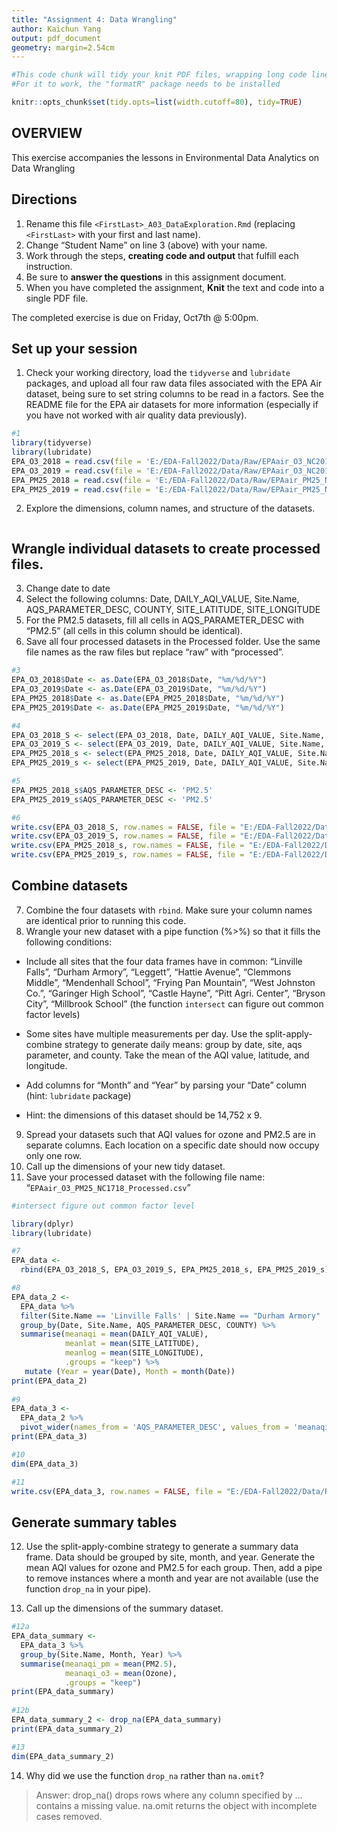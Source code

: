 ```yaml
---
title: "Assignment 4: Data Wrangling"
author: Kaichun Yang
output: pdf_document
geometry: margin=2.54cm
---
```


```r
#This code chunk will tidy your knit PDF files, wrapping long code lines
#For it to work, the "formatR" package needs to be installed

knitr::opts_chunk$set(tidy.opts=list(width.cutoff=80), tidy=TRUE)
```

## OVERVIEW

This exercise accompanies the lessons in Environmental Data Analytics on Data Wrangling 

## Directions
1. Rename this file `<FirstLast>_A03_DataExploration.Rmd` (replacing `<FirstLast>` with your first and last name).
2. Change "Student Name" on line 3 (above) with your name.
3. Work through the steps, **creating code and output** that fulfill each instruction.
4. Be sure to **answer the questions** in this assignment document.
5. When you have completed the assignment, **Knit** the text and code into a single PDF file.

The completed exercise is due on Friday, Oct7th @ 5:00pm.

## Set up your session 
1. Check your working directory, load the `tidyverse` and `lubridate` packages, and upload all four raw data files associated with the EPA Air dataset, being sure to set string columns to be read in a factors. See the README file for the EPA air datasets for more information (especially if you have not worked with air quality data previously). 
```r
#1
library(tidyverse)
library(lubridate)
EPA_O3_2018 = read.csv(file = 'E:/EDA-Fall2022/Data/Raw/EPAair_O3_NC2018_raw.csv')
EPA_O3_2019 = read.csv(file = 'E:/EDA-Fall2022/Data/Raw/EPAair_O3_NC2019_raw.csv')
EPA_PM25_2018 = read.csv(file = 'E:/EDA-Fall2022/Data/Raw/EPAair_PM25_NC2018_raw.csv')
EPA_PM25_2019 = read.csv(file = 'E:/EDA-Fall2022/Data/Raw/EPAair_PM25_NC2019_raw.csv')
```

2. Explore the dimensions, column names, and structure of the datasets. 

```r

```

## Wrangle individual datasets to create processed files.
3. Change date to date
4. Select the following columns: Date, DAILY_AQI_VALUE, Site.Name, AQS_PARAMETER_DESC, COUNTY, SITE_LATITUDE, SITE_LONGITUDE
5. For the PM2.5 datasets, fill all cells in AQS_PARAMETER_DESC with "PM2.5" (all cells in this column should be identical).
6. Save all four processed datasets in the Processed folder. Use the same file names as the raw files but replace "raw" with "processed".

```r
#3
EPA_O3_2018$Date <- as.Date(EPA_O3_2018$Date, "%m/%d/%Y") 
EPA_O3_2019$Date <- as.Date(EPA_O3_2019$Date, "%m/%d/%Y") 
EPA_PM25_2018$Date <- as.Date(EPA_PM25_2018$Date, "%m/%d/%Y") 
EPA_PM25_2019$Date <- as.Date(EPA_PM25_2019$Date, "%m/%d/%Y") 

#4
EPA_O3_2018_S <- select(EPA_O3_2018, Date, DAILY_AQI_VALUE, Site.Name, AQS_PARAMETER_DESC, COUNTY, SITE_LATITUDE, SITE_LONGITUDE)
EPA_O3_2019_S <- select(EPA_O3_2019, Date, DAILY_AQI_VALUE, Site.Name, AQS_PARAMETER_DESC, COUNTY, SITE_LATITUDE, SITE_LONGITUDE)
EPA_PM25_2018_s <- select(EPA_PM25_2018, Date, DAILY_AQI_VALUE, Site.Name, AQS_PARAMETER_DESC, COUNTY, SITE_LATITUDE, SITE_LONGITUDE)
EPA_PM25_2019_s <- select(EPA_PM25_2019, Date, DAILY_AQI_VALUE, Site.Name, AQS_PARAMETER_DESC, COUNTY, SITE_LATITUDE, SITE_LONGITUDE)

#5
EPA_PM25_2018_s$AQS_PARAMETER_DESC <- 'PM2.5' 
EPA_PM25_2019_s$AQS_PARAMETER_DESC <- 'PM2.5' 

#6
write.csv(EPA_O3_2018_S, row.names = FALSE, file = "E:/EDA-Fall2022/Data/Raw/EPAair_O3_NC2018_processed.csv")
write.csv(EPA_O3_2019_S, row.names = FALSE, file = "E:/EDA-Fall2022/Data/Raw/EPAair_O3_NC2019_processed.csv")
write.csv(EPA_PM25_2018_s, row.names = FALSE, file = "E:/EDA-Fall2022/Data/Raw/EPAair_PM25_NC2018_processed.csv")
write.csv(EPA_PM25_2019_s, row.names = FALSE, file = "E:/EDA-Fall2022/Data/Raw/EPAair_PM25_NC2019_processed.csv")


```


## Combine datasets
7. Combine the four datasets with `rbind`. Make sure your column names are identical prior to running this code. 
8. Wrangle your new dataset with a pipe function (%>%) so that it fills the following conditions: 

* Include all sites that the four data frames have in common: "Linville Falls", "Durham Armory", "Leggett", "Hattie Avenue", "Clemmons Middle", "Mendenhall School", "Frying Pan Mountain", "West Johnston Co.", "Garinger High School", "Castle Hayne", "Pitt Agri. Center", "Bryson City", "Millbrook School" (the function `intersect` can figure out common factor levels)

* Some sites have multiple measurements per day. Use the split-apply-combine strategy to generate daily means: group by date, site, aqs parameter, and county. Take the mean of the AQI value, latitude, and longitude.
  
* Add columns for "Month" and "Year" by parsing your "Date" column (hint: `lubridate` package)
* Hint: the dimensions of this dataset should be 14,752 x 9.

9. Spread your datasets such that AQI values for ozone and PM2.5 are in separate columns. Each location on a specific date should now occupy only one row.
10. Call up the dimensions of your new tidy dataset.
11. Save your processed dataset with the following file name: "`EPAair_O3_PM25_NC1718_Processed.csv`    "

```r
#intersect figure out common factor level

library(dplyr)
library(lubridate)

#7
EPA_data <- 
  rbind(EPA_O3_2018_S, EPA_O3_2019_S, EPA_PM25_2018_s, EPA_PM25_2019_s)

#8 
EPA_data_2 <- 
  EPA_data %>% 
  filter(Site.Name == 'Linville Falls' | Site.Name == "Durham Armory" | Site.Name == "Leggett" | Site.Name == "Hattie Avenue" | Site.Name == "Clemmons Middle" | Site.Name == "Mendenhall School" | Site.Name == "Frying Pan Mountain" | Site.Name == "West Johnston Co." | Site.Name == "Garinger High School" | Site.Name == "Castle Hayne" | Site.Name == "Pitt Agri. Center" | Site.Name == "Bryson City" | Site.Name == "Millbrook School") %>% 
  group_by(Date, Site.Name, AQS_PARAMETER_DESC, COUNTY) %>% 
  summarise(meanaqi = mean(DAILY_AQI_VALUE), 
            meanlat = mean(SITE_LATITUDE), 
            meanlog = mean(SITE_LONGITUDE),
            .groups = "keep") %>%
   mutate (Year = year(Date), Month = month(Date))
print(EPA_data_2)
 
#9
EPA_data_3 <- 
  EPA_data_2 %>% 
  pivot_wider(names_from = 'AQS_PARAMETER_DESC', values_from = 'meanaqi')
print(EPA_data_3)

#10
dim(EPA_data_3)

#11
write.csv(EPA_data_3, row.names = FALSE, file = "E:/EDA-Fall2022/Data/Raw/EPAair_O3_PM25_NC1718_Processed.csv")

```


## Generate summary tables
12. Use the split-apply-combine strategy to generate a summary data frame. Data should be grouped by site, month, and year. Generate the mean AQI values for ozone and PM2.5 for each group. Then, add a pipe to remove instances where a month and year are not available (use the function `drop_na` in your pipe). 

13. Call up the dimensions of the summary dataset.

```r
#12a
EPA_data_summary <-
  EPA_data_3 %>%
  group_by(Site.Name, Month, Year) %>%
  summarise(meanaqi_pm = mean(PM2.5),
            meanaqi_o3 = mean(Ozone),
            .groups = "keep")
print(EPA_data_summary)
            
#12b
EPA_data_summary_2 <- drop_na(EPA_data_summary)
print(EPA_data_summary_2)

#13
dim(EPA_data_summary_2)
```

14. Why did we use the function `drop_na` rather than `na.omit`?

> Answer: 
drop_na() drops rows where any column specified by ... contains a missing value.
na.omit returns the object with incomplete cases removed.
